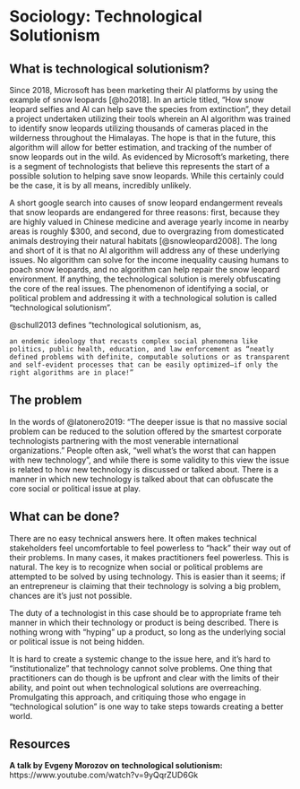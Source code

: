 # Sociology: Technological Solutionism

## What is technological solutionism?

Since 2018, Microsoft has been marketing their AI platforms by using the example of snow leopards [@ho2018]. In an article titled, "How snow leopard selfies and AI can help save the species from extinction", they detail a project undertaken utilizing their tools wherein an AI algorithm was trained to identify snow leopards utilizing thousands of cameras placed in the wilderness  throughout the Himalayas. The hope is that in the future, this algorithm will allow for better estimation, and tracking of the number of snow leopards out in the wild. As evidenced by Microsoft's marketing, there is a segment of technologists that believe this represents the start of a possible solution to helping save snow leopards. While this certainly could be the case, it is by all means, incredibly unlikely.

A short google search into causes of snow leopard endangerment reveals that snow leopards are endangered for three reasons: first, because they are highly valued in Chinese medicine and average yearly income in nearby areas is roughly \$300, and second, due to overgrazing from domesticated animals destroying their natural habitats [@snowleopard2008]. The long and short of it is that no AI algorithm will address any of these underlying issues. No algorithm can solve for the income inequality causing humans to poach snow leopards, and no algorithm can help repair the snow leopard environment. If anything, the technological solution is merely obfuscating the core of the real issues. The phenomenon of identifying a social, or political problem and addressing it with a technological solution is called "technological solutionism".

@schull2013 defines "technological solutionism, as, 
```
an endemic ideology that recasts complex social phenomena like politics, public health, education, and law enforcement as “neatly defined problems with definite, computable solutions or as transparent and self-evident processes that can be easily optimized—if only the right algorithms are in place!”
```
<!--- % include images: https://www.fastcompany.com/40466047/two-ex-googlers-want-to-make-bodegas-and-mom-and-pop-corner-stores-obsolete -->

## The problem

In the words of @latonero2019: "The deeper issue is that no massive social problem can be reduced to the solution offered by the smartest corporate technologists partnering with the most venerable international organizations." People often ask, "well what's the worst that can happen with new technology", and while there is some validity to this view the issue is related to how new technology is discussed or talked about. There is a manner in which new technology is talked about that can obfuscate the core social or political issue at play. 


## What can be done?
There are no easy technical answers here. It often makes technical stakeholders feel uncomfortable to feel powerless to "hack" their way out of their problems. In many cases, it makes practitioners feel powerless. This is natural. The key is to recognize when social or political problems are attempted to be solved by using technology. This is easier than it seems; if an entrepreneur is claiming that their technology is solving a big problem, chances are it's just not possible. 

The duty of a technologist in this case should be to appropriate frame teh manner in which their technology or product is being described. There is nothing wrong with "hyping" up a product, so long as the underlying social or political issue is not being hidden.  

It is hard to create a systemic change to the issue here, and it's hard to "institutionalize" that technology cannot solve problems. One thing that practitioners can do though is be upfront and clear with the limits of their ability, and point out when technological solutions are overreaching. Promulgating this approach, and critiquing those who engage in "technological solution" is one way to take steps towards creating a better world.

## Resources

**A talk by Evgeny Morozov on technological solutionism: ** https://www.youtube.com/watch?v=9yQqrZUD6Gk 
